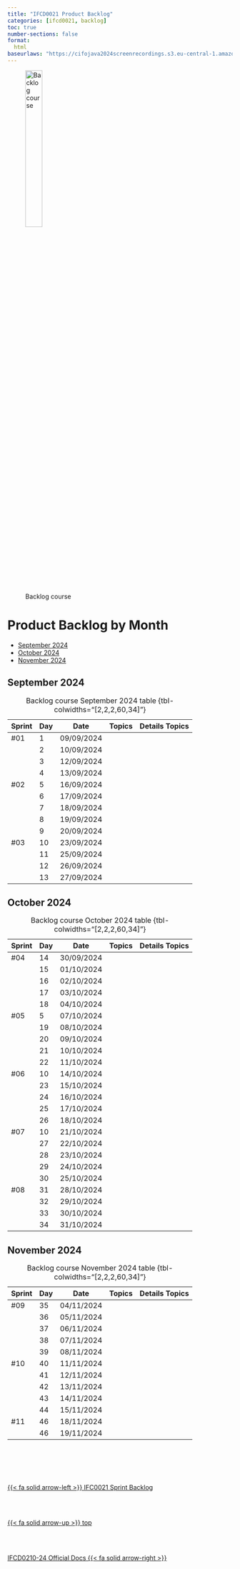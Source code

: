 ```yaml
---
title: "IFCD0021 Product Backlog"
categories: [ifcd0021, backlog]
toc: true
number-sections: false
format:
  html
baseurlaws: "https://cifojava2024screenrecordings.s3.eu-central-1.amazonaws.com/"
---
```



![Backlog course](/images/home/backlog.jpg){width="30%"}




# Product Backlog by Month

::: {.callout-tip title="Months"}
- [September 2024](/ifcd0021-24/ifcd0021backlog-product-24.qmd#september-2024)
- [October 2024](/ifcd0021-24/ifcd0021backlog-product-24.qmd#october-2024)
- [November 2024](/ifcd0021-24/ifcd0021backlog-product-24.qmd#november-2024)


:::



::: {.column-page-right}

## September 2024


| Sprint | Day | Date | Topics |  Details Topics |
| -- | -- | -- | -- | -- |
|  #01 | 1 | 09/09/2024 |  |  |
|   | 2 | 10/09/2024 |  |  |
|   | 3 | 12/09/2024 |  |  |
|   | 4 | 13/09/2024 |  |  |
|  #02 | 5 | 16/09/2024 |  |  |
|   | 6 | 17/09/2024 |  |  |
|   | 7 | 18/09/2024 |  |  |
|   | 8 | 19/09/2024 |  |  |
|   | 9 | 20/09/2024 |  |  |
|  #03 | 10 | 23/09/2024 |  |  |
|   | 11 | 25/09/2024 |  |  |
|   | 12 | 26/09/2024 |  |  |
|   | 13 | 27/09/2024 |  |  |
: Backlog course September 2024 table {tbl-colwidths="[2,2,2,60,34]"}


## October 2024


| Sprint | Day | Date | Topics |  Details Topics |
| -- | -- | -- | -- | -- |
|  #04 | 14 | 30/09/2024 |  |  |
|   | 15 | 01/10/2024 |  |  |
|   | 16 | 02/10/2024 |  |  |
|   | 17 | 03/10/2024 |  |  |
|   | 18 | 04/10/2024 |  |  |
|  #05 | 5 | 07/10/2024 |  |  |
|   | 19 | 08/10/2024 |  |  |
|   | 20 | 09/10/2024 |  |  |
|   | 21 | 10/10/2024 |  |  |
|   | 22 | 11/10/2024 |  |  |
|  #06 | 10 | 14/10/2024 |  |  |
|   | 23 | 15/10/2024 |  |  |
|   | 24 | 16/10/2024 |  |  |
|   | 25 | 17/10/2024 |  |  |
|   | 26 | 18/10/2024 |  |  |
|  #07 | 10 | 21/10/2024 |  |  |
|   | 27 | 22/10/2024 |  |  |
|   | 28 | 23/10/2024 |  |  |
|   | 29 | 24/10/2024 |  |  |
|   | 30 | 25/10/2024 |  |  |
|  #08 | 31 | 28/10/2024 |  |  |
|   | 32 | 29/10/2024 |  |  |
|   | 33 | 30/10/2024 |  |  |
|   | 34 | 31/10/2024 |  |  |
: Backlog course October 2024 table {tbl-colwidths="[2,2,2,60,34]"}


## November 2024


| Sprint | Day | Date | Topics |  Details Topics |
| -- | -- | -- | -- | -- |
|  #09 | 35 | 04/11/2024 |  |  |
|   | 36 | 05/11/2024 |  |  |
|   | 37 | 06/11/2024 |  |  |
|   | 38 | 07/11/2024 |  |  |
|   | 39 | 08/11/2024 |  |  |
|  #10 | 40 | 11/11/2024 |  |  |
|   | 41 | 12/11/2024 |  |  |
|   | 42 | 13/11/2024 |  |  |
|   | 43 | 14/11/2024 |  |  |
|   | 44 | 15/11/2024 |  |  |
|  #11 | 46 | 18/11/2024 |  |  |
|   | 46 | 19/11/2024 |  |  |
: Backlog course November 2024 table {tbl-colwidths="[2,2,2,60,34]"}



:::

<!--- navLinks -->
<br><br>
<div class=row>
<br>
<div class='column left previous'>
<br>
[{{< fa solid arrow-left >}} IFC0021 Sprint Backlog](/ifcd0021-24/ifcd0021backlog-sprint-24.qmd)
<br>
</div>
<br>
<div class='column center'>
<br>
[{{< fa solid arrow-up >}} top](#top)
<br>
</div>
<br>
<div class='column right next'>
<br>
[IFCD0210-24 Official Docs  {{< fa solid arrow-right >}}](/ifcd0210-24/ifcd0210-24.qmd)
<br>
</div>
<br>
</div>
